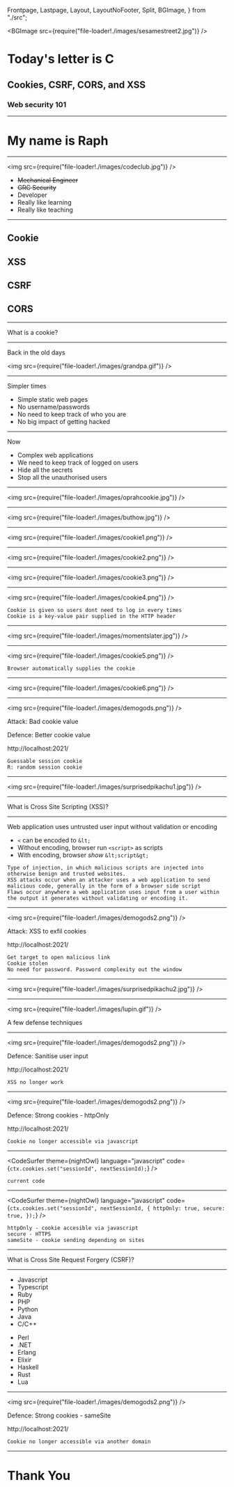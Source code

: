   Frontpage,
  Lastpage,
  Layout,
  LayoutNoFooter,
  Split,
  BGImage,
} from "./src";

<Head>
  <title>Web security 101: Cookies, CSRF, CORS, and XSS</title>
</Head>

<BGImage src={require("file-loader!./images/sesamestreet2.jpg")} />

<Frontpage>

# Today's letter is C

## Cookies, CSRF, CORS, and XSS

### Web security 101

</Frontpage>

---


# My name is Raph

---


<img src={require("file-loader!./images/codeclub.jpg")} />

- ~~Mechanical Engineer~~
- ~~GRC Security~~
- Developer
- Really like learning
- Really like teaching

---


## Cookie

## XSS

## CSRF

## CORS

---


What is a cookie?

---


Back in the old days

<img src={require("file-loader!./images/grandpa.gif")} />

---


Simpler times

- Simple static web pages
- No username/passwords
- No need to keep track of who you are
- No big impact of getting hacked

---


Now

- Complex web applications
- We need to keep track of logged on users
- Hide all the secrets
- Stop all the unauthorised users

---


<img src={require("file-loader!./images/oprahcookie.jpg")} />

---


<img src={require("file-loader!./images/buthow.jpg")} />

---


<img src={require("file-loader!./images/cookie1.png")} />

---


<img src={require("file-loader!./images/cookie2.png")} />

---


<img src={require("file-loader!./images/cookie3.png")} />

---


<img src={require("file-loader!./images/cookie4.png")} />

```notes
Cookie is given so users dont need to log in every times
Cookie is a key-value pair supplied in the HTTP header
```

---


<img src={require("file-loader!./images/momentslater.jpg")} />

---


<img src={require("file-loader!./images/cookie5.png")} />

```notes
Browser automatically supplies the cookie
```

---


<img src={require("file-loader!./images/cookie6.png")} />

---


<img src={require("file-loader!./images/demogods.png")} />

Attack: Bad cookie value

Defence: Better cookie value

http://localhost:2021/

```notes
Guessable session cookie
R: random session cookie
```

---


<img src={require("file-loader!./images/surprisedpikachu1.jpg")} />

---


What is Cross Site Scripting (XSS)?

---


Web application uses untrusted user input without validation or encoding

- `<` can be encoded to `&lt;`
- Without encoding, browser run `<script>` as scripts
- With encoding, browser _show_ `&lt;script&gt;`

```notes
Type of injection, in which malicious scripts are injected into otherwise benign and trusted websites.
XSS attacks occur when an attacker uses a web application to send malicious code, generally in the form of a browser side script
Flaws occur anywhere a web application uses input from a user within the output it generates without validating or encoding it.
```

---


<img src={require("file-loader!./images/demogods2.png")} />

Attack: XSS to exfil cookies

http://localhost:2021/

```notes
Get target to open malicious link
Cookie stolen
No need for password. Password complexity out the window
```

---


<img src={require("file-loader!./images/surprisedpikachu2.jpg")} />

---


<img src={require("file-loader!./images/lupin.gif")} />

A few defense techniques

---


<img src={require("file-loader!./images/demogods2.png")} />

Defence: Sanitise user input

http://localhost:2021/

```notes
XSS no longer work
```

---


<img src={require("file-loader!./images/demogods2.png")} />

Defence: Strong cookies - httpOnly

http://localhost:2021/

```notes
Cookie no longer accessible via javascript
```

---


<CodeSurfer
  theme={nightOwl}
  language="javascript"
  code={`
ctx.cookies.set("sessionId", nextSessionId);
`}
/>

```notes
current code
```

---


<CodeSurfer
  theme={nightOwl}
  language="javascript"
  code={`
ctx.cookies.set("sessionId", nextSessionId, {
  httpOnly: true,
  secure: true,
});
`}
/>

```notes
httpOnly - cookie accesible via javascript
secure - HTTPS
sameSite - cookie sending depending on sites
```

---


What is Cross Site Request Forgery (CSRF)?

---


- Javascript
- Typescript
- Ruby
- PHP
- Python
- Java
- C/C++

* Perl
* .NET
* Erlang
* Elixir
* Haskell
* Rust
* Lua

---


<img src={require("file-loader!./images/demogods2.png")} />

Defence: Strong cookies - sameSite

http://localhost:2021/

```notes
Cookie no longer accessible via another domain
```

---


<Lastpage></Lastpage>

# Thank You
